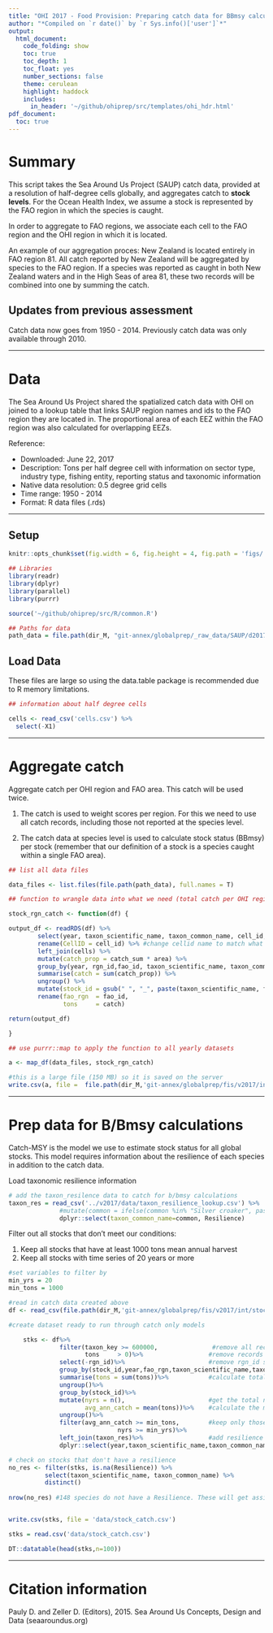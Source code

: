 ```yaml
---
title: "OHI 2017 - Food Provision: Preparing catch data for BBmsy calculations"
author: "*Compiled on `r date()` by `r Sys.info()['user']`*"
output: 
  html_document:
    code_folding: show
    toc: true
    toc_depth: 1
    toc_float: yes
    number_sections: false
    theme: cerulean
    highlight: haddock
    includes: 
      in_header: '~/github/ohiprep/src/templates/ohi_hdr.html'
pdf_document:
  toc: true
---
```


# Summary

This script takes the Sea Around Us Project (SAUP) catch data, provided at a resolution of half-degree cells globally, and aggregates catch to **stock levels**. For the Ocean Health Index, we assume a stock is represented by the FAO region in which the species is caught.

In order to aggregate to FAO regions, we associate each cell to the FAO region and the OHI region in which it is located.

An example of our aggregation proces: New Zealand is located entirely in FAO region 81. All catch reported by New Zealand will be aggregated by species to the FAO region. If a species was reported as caught in both New Zealand waters and in the High Seas of area 81, these two records will be combined into one by summing the catch.

## Updates from previous assessment
Catch data now goes from 1950 - 2014. Previously catch data was only available through 2010.

***

# Data
The Sea Around Us Project shared the spatialized catch data with OHI on joined to a lookup table that links SAUP region names and ids to the FAO region they are located in. The proportional area of each EEZ within the FAO region was also calculated for overlapping EEZs.


Reference: 

* Downloaded: June 22, 2017
* Description: Tons per half degree cell with information on sector type, industry type, fishing entity, reporting status and taxonomic information
* Native data resolution: 0.5 degree grid cells
* Time range: 1950 - 2014
* Format: R data files (.rds)

***

## Setup

``` r

knitr::opts_chunk$set(fig.width = 6, fig.height = 4, fig.path = 'figs/',message = FALSE, warning = FALSE)

## Libraries
library(readr)
library(dplyr)
library(parallel)
library(purrr)

source('~/github/ohiprep/src/R/common.R')

## Paths for data
path_data = file.path(dir_M, "git-annex/globalprep/_raw_data/SAUP/d2017/annual_data")
```

## Load Data

These files are large so using the data.table package is recommended due to R memory limitations.

```r

## information about half degree cells

cells <- read_csv('cells.csv') %>%
  select(-X1)
```

***

# Aggregate catch

Aggregate catch per OHI region and FAO area. This catch will be used twice. 

(1) The catch is used to weight scores per region. For this we need to use all catch records, including those not reported at the species level.

(2) The catch data at species level is used to calculate stock status (BBmsy) per stock (remember that our definition of a stock is a species caught within a single FAO area).

```r

## list all data files

data_files <- list.files(file.path(path_data), full.names = T)

## function to wrangle data into what we need (total catch per OHI region per stock)

stock_rgn_catch <- function(df) {

output_df <- readRDS(df) %>%
        select(year, taxon_scientific_name, taxon_common_name, cell_id, catch_sum, taxon_key) %>%
        rename(CellID = cell_id) %>% #change cellid name to match what is in cells.csv
        left_join(cells) %>%
        mutate(catch_prop = catch_sum * area) %>%
        group_by(year, rgn_id,fao_id, taxon_scientific_name, taxon_common_name, taxon_key) %>%
        summarise(catch = sum(catch_prop)) %>%
        ungroup() %>%
        mutate(stock_id = gsub(" ", "_", paste(taxon_scientific_name, fao_id, sep='-'), fixed=TRUE))%>%
        rename(fao_rgn  = fao_id,
               tons     = catch)

return(output_df)

}

## use purrr::map to apply the function to all yearly datasets

a <- map_df(data_files, stock_rgn_catch)

#this is a large file (150 MB) so it is saved on the server
write.csv(a, file =  file.path(dir_M,'git-annex/globalprep/fis/v2017/int/stock_catch_by_rgn.csv'),row.names=FALSE)

```

***

# Prep data for B/Bmsy calculations

Catch-MSY is the model we use to estimate stock status for all global stocks. This model requires information about the resilience of each species in addition to the catch data.

Load taxonomic resilience information

```r

# add the taxon_resilence data to catch for b/bmsy calculations
taxon_res = read_csv('../v2017/data/taxon_resilience_lookup.csv') %>%
              #mutate(common = ifelse(common %in% "Silver croaker", paste(common, sciname, sep=" "), common)) %>%
              dplyr::select(taxon_common_name=common, Resilience)
```

Filter out all stocks that don't meet our conditions:

(1) Keep all stocks that have at least 1000 tons mean annual harvest
(2) Keep all stocks with time series of 20 years or more

```r

#set variables to filter by
min_yrs = 20
min_tons = 1000

#read in catch data created above
df <- read_csv(file.path(dir_M,'git-annex/globalprep/fis/v2017/int/stock_catch_by_rgn.csv'))

#create dataset ready to run through catch only models

    stks <- df%>%
              filter(taxon_key >= 600000,               #remove all records of catch reported at higher taxonomic levels than species
                     tons     > 0)%>%                  #remove records of 0 catch
              select(-rgn_id)%>%                       #remove rgn_id since we aggregate stocks to the FAO level   
              group_by(stock_id,year,fao_rgn,taxon_scientific_name,taxon_common_name,taxon_key)%>%
              summarise(tons = sum(tons))%>%           #calculate total tons per stock
              ungroup()%>%
              group_by(stock_id)%>%
              mutate(nyrs = n(),                       #get the total number of years the stock has records for   
                     avg_ann_catch = mean(tons))%>%    #calculate the mean catch over all catch years
              ungroup()%>%
              filter(avg_ann_catch >= min_tons,        #keep only those stocks that meet our conditions
                              nyrs >= min_yrs)%>%
              left_join(taxon_res)%>%                  #add resilience information
              dplyr::select(year,taxon_scientific_name,taxon_common_name,fao_rgn,stock_id,taxon_key,Resilience,tons)

# check on stocks that don't have a resilience
no_res <- filter(stks, is.na(Resilience)) %>%
          select(taxon_scientific_name, taxon_common_name) %>%
          distinct()
    
nrow(no_res) #148 species do not have a Resilience. These will get assigned a Medium Resilience by default by the CMSY model.


write.csv(stks, file = 'data/stock_catch.csv')
```


```r

stks = read.csv('data/stock_catch.csv')

DT::datatable(head(stks,n=100))

```

***

# Citation information

Pauly D. and Zeller D. (Editors), 2015. Sea Around Us Concepts, Design and Data (seaaroundus.org)